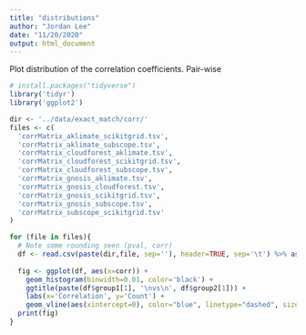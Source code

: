 ```yaml
---
title: "distributions"
author: "Jordan Lee"
date: "11/20/2020"
output: html_document
---
```


Plot distribution of the correlation coefficients. Pair-wise

```r
# install.packages("tidyverse")
library('tidyr')
library('ggplot2')
```


```r
dir <- '../data/exact_match/corr/'
files <- c(
  'corrMatrix_aklimate_scikitgrid.tsv',
  'corrMatrix_aklimate_subscope.tsv',
  'corrMatrix_cloudforest_aklimate.tsv',
  'corrMatrix_cloudforest_scikitgrid.tsv',
  'corrMatrix_cloudforest_subscope.tsv',
  'corrMatrix_gnosis_aklimate.tsv',
  'corrMatrix_gnosis_cloudforest.tsv',
  'corrMatrix_gnosis_scikitgrid.tsv',
  'corrMatrix_gnosis_subscope.tsv',
  'corrMatrix_subscope_scikitgrid.tsv'
)
```

```r
for (file in files){
  # Note some rounding seen (pval, corr)
  df <- read.csv(paste(dir,file, sep=''), header=TRUE, sep='\t') %>% as.data.frame()
  
  fig <- ggplot(df, aes(x=corr)) +
    geom_histogram(binwidth=0.01, color='black') +
    ggtitle(paste(df$group1[1], '\nvs\n', df$group2[1])) +
    labs(x='Correlation', y='Count') +
    geom_vline(aes(xintercept=0), color="blue", linetype="dashed", size=0.5)
  print(fig)
}
```
